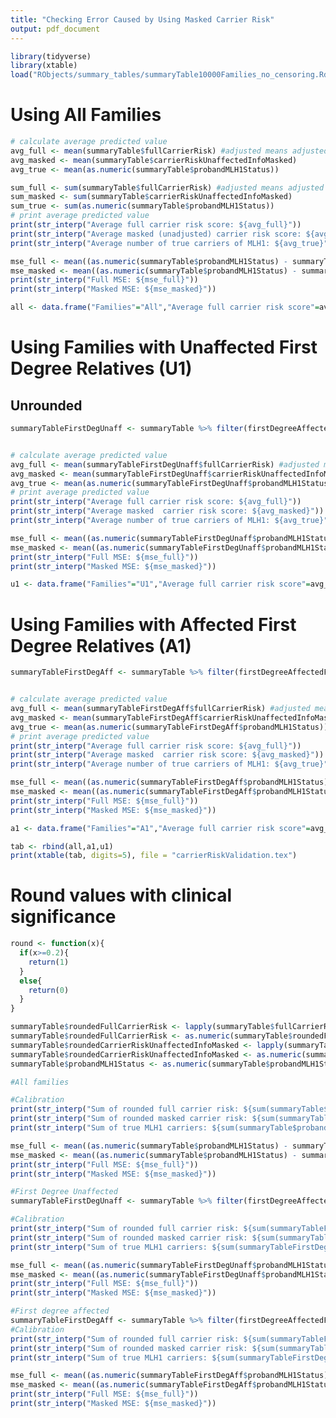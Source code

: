```yaml
---
title: "Checking Error Caused by Using Masked Carrier Risk"
output: pdf_document
---
```

```r
library(tidyverse)
library(xtable)
load("RObjects/summary_tables/summaryTable10000Families_no_censoring.Rdata")
```

# Using All Families 

```r
# calculate average predicted value
avg_full <- mean(summaryTable$fullCarrierRisk) #adjusted means adjusted via prediction model
avg_masked <- mean(summaryTable$carrierRiskUnaffectedInfoMasked)
avg_true <- mean(as.numeric(summaryTable$probandMLH1Status))

sum_full <- sum(summaryTable$fullCarrierRisk) #adjusted means adjusted via prediction model
sum_masked <- sum(summaryTable$carrierRiskUnaffectedInfoMasked)
sum_true <- sum(as.numeric(summaryTable$probandMLH1Status))
# print average predicted value
print(str_interp("Average full carrier risk score: ${avg_full}"))
print(str_interp("Average masked (unadjusted) carrier risk score: ${avg_masked}"))
print(str_interp("Average number of true carriers of MLH1: ${avg_true}"))

mse_full <- mean((as.numeric(summaryTable$probandMLH1Status) - summaryTable$fullCarrierRisk)**2)
mse_masked <- mean((as.numeric(summaryTable$probandMLH1Status) - summaryTable$carrierRiskUnaffectedInfoMasked)**2)
print(str_interp("Full MSE: ${mse_full}"))
print(str_interp("Masked MSE: ${mse_masked}"))

all <- data.frame("Families"="All","Average full carrier risk score"=avg_full,"Average masked (unadjusted) carrier risk score"= avg_masked,"Average number of true carriers of MLH1"=avg_true,"Full MSE"=mse_full,"Masked MSE"=mse_masked)
```   


# Using Families with Unaffected First Degree Relatives (U1)

## Unrounded

```r
summaryTableFirstDegUnaff <- summaryTable %>% filter(firstDegreeAffectedFamilyMembersBinary == 0)


# calculate average predicted value
avg_full <- mean(summaryTableFirstDegUnaff$fullCarrierRisk) #adjusted means adjusted via prediction model
avg_masked <- mean(summaryTableFirstDegUnaff$carrierRiskUnaffectedInfoMasked)
avg_true <- mean(as.numeric(summaryTableFirstDegUnaff$probandMLH1Status))
# print average predicted value
print(str_interp("Average full carrier risk score: ${avg_full}"))
print(str_interp("Average masked  carrier risk score: ${avg_masked}"))
print(str_interp("Average number of true carriers of MLH1: ${avg_true}"))

mse_full <- mean((as.numeric(summaryTableFirstDegUnaff$probandMLH1Status) - summaryTableFirstDegUnaff$fullCarrierRisk)**2)
mse_masked <- mean((as.numeric(summaryTableFirstDegUnaff$probandMLH1Status) - summaryTableFirstDegUnaff$carrierRiskUnaffectedInfoMasked)**2)
print(str_interp("Full MSE: ${mse_full}"))
print(str_interp("Masked MSE: ${mse_masked}"))

u1 <- data.frame("Families"="U1","Average full carrier risk score"=avg_full,"Average masked (unadjusted) carrier risk score"= avg_masked,"Average number of true carriers of MLH1"=avg_true,"Full MSE"=mse_full,"Masked MSE"=mse_masked)
```


# Using Families with Affected First Degree Relatives (A1)
```r
summaryTableFirstDegAff <- summaryTable %>% filter(firstDegreeAffectedFamilyMembersBinary == 1)


# calculate average predicted value
avg_full <- mean(summaryTableFirstDegAff$fullCarrierRisk) #adjusted means adjusted via prediction model
avg_masked <- mean(summaryTableFirstDegAff$carrierRiskUnaffectedInfoMasked)
avg_true <- mean(as.numeric(summaryTableFirstDegAff$probandMLH1Status))
# print average predicted value
print(str_interp("Average full carrier risk score: ${avg_full}"))
print(str_interp("Average masked  carrier risk score: ${avg_masked}"))
print(str_interp("Average number of true carriers of MLH1: ${avg_true}"))

mse_full <- mean((as.numeric(summaryTableFirstDegAff$probandMLH1Status) - summaryTableFirstDegAff$fullCarrierRisk)**2)
mse_masked <- mean((as.numeric(summaryTableFirstDegAff$probandMLH1Status) - summaryTableFirstDegAff$carrierRiskUnaffectedInfoMasked)**2)
print(str_interp("Full MSE: ${mse_full}"))
print(str_interp("Masked MSE: ${mse_masked}"))

a1 <- data.frame("Families"="A1","Average full carrier risk score"=avg_full,"Average masked (unadjusted) carrier risk score"= avg_masked,"Average number of true carriers of MLH1"=avg_true,"Full MSE"=mse_full,"Masked MSE"=mse_masked)
```
```r
tab <- rbind(all,a1,u1)
print(xtable(tab, digits=5), file = "carrierRiskValidation.tex")
```

# Round values with clinical significance
```r
round <- function(x){
  if(x>=0.2){
    return(1)
  }
  else{
    return(0)
  }
}

summaryTable$roundedFullCarrierRisk <- lapply(summaryTable$fullCarrierRisk, round)
summaryTable$roundedFullCarrierRisk <- as.numeric(summaryTable$roundedFullCarrierRisk)
summaryTable$roundedCarrierRiskUnaffectedInfoMasked <- lapply(summaryTable$carrierRiskUnaffectedInfoMasked, round)
summaryTable$roundedCarrierRiskUnaffectedInfoMasked <- as.numeric(summaryTable$roundedCarrierRiskUnaffectedInfoMasked)
summaryTable$probandMLH1Status <- as.numeric(summaryTable$probandMLH1Status)

#All families

#Calibration
print(str_interp("Sum of rounded full carrier risk: ${sum(summaryTable$roundedFullCarrierRisk)}"))
print(str_interp("Sum of rounded masked carrier risk: ${sum(summaryTable$roundedCarrierRiskUnaffectedInfoMasked)}"))
print(str_interp("Sum of true MLH1 carriers: ${sum(summaryTable$probandMLH1Status)}"))

mse_full <- mean((as.numeric(summaryTable$probandMLH1Status) - summaryTable$roundedFullCarrierRisk)**2)
mse_masked <- mean((as.numeric(summaryTable$probandMLH1Status) - summaryTable$roundedCarrierRiskUnaffectedInfoMasked)**2)
print(str_interp("Full MSE: ${mse_full}"))
print(str_interp("Masked MSE: ${mse_masked}"))

```




```r
#First Degree Unaffected
summaryTableFirstDegUnaff <- summaryTable %>% filter(firstDegreeAffectedFamilyMembersBinary == 0)

#Calibration
print(str_interp("Sum of rounded full carrier risk: ${sum(summaryTableFirstDegUnaff$roundedFullCarrierRisk)}"))
print(str_interp("Sum of rounded masked carrier risk: ${sum(summaryTableFirstDegUnaff$roundedCarrierRiskUnaffectedInfoMasked)}"))
print(str_interp("Sum of true MLH1 carriers: ${sum(summaryTableFirstDegUnaff$probandMLH1Status)}"))

mse_full <- mean((as.numeric(summaryTableFirstDegUnaff$probandMLH1Status) - summaryTableFirstDegUnaff$roundedFullCarrierRisk)**2)
mse_masked <- mean((as.numeric(summaryTableFirstDegUnaff$probandMLH1Status) - summaryTableFirstDegUnaff$roundedCarrierRiskUnaffectedInfoMasked)**2)
print(str_interp("Full MSE: ${mse_full}"))
print(str_interp("Masked MSE: ${mse_masked}"))

```


```r
#First degree affected
summaryTableFirstDegAff <- summaryTable %>% filter(firstDegreeAffectedFamilyMembersBinary == 1)
#Calibration
print(str_interp("Sum of rounded full carrier risk: ${sum(summaryTableFirstDegAff$roundedFullCarrierRisk)}"))
print(str_interp("Sum of rounded masked carrier risk: ${sum(summaryTableFirstDegAff$roundedCarrierRiskUnaffectedInfoMasked)}"))
print(str_interp("Sum of true MLH1 carriers: ${sum(summaryTableFirstDegAff$probandMLH1Status)}"))

mse_full <- mean((as.numeric(summaryTableFirstDegAff$probandMLH1Status) - summaryTableFirstDegAff$roundedFullCarrierRisk)**2)
mse_masked <- mean((as.numeric(summaryTableFirstDegAff$probandMLH1Status) - summaryTableFirstDegAff$roundedCarrierRiskUnaffectedInfoMasked)**2)
print(str_interp("Full MSE: ${mse_full}"))
print(str_interp("Masked MSE: ${mse_masked}"))
```

